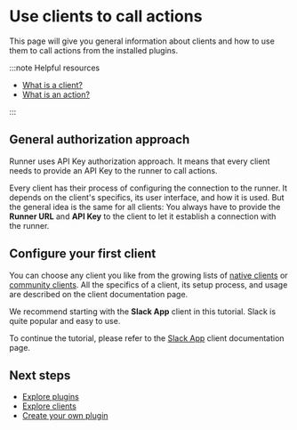 # Use clients to call actions

This page will give you general information about clients and how to use them to call actions from the installed plugins.

:::note Helpful resources

- [What is a client?](/docs/introduction/core-concepts#client)
- [What is an action?](/docs/introduction/core-concepts#action)

:::

## General authorization approach

Runner uses API Key authorization approach.
It means that every client needs to provide an API Key to the runner to call actions.

Every client has their process of configuring the connection to the runner.
It depends on the client's specifics, its user interface, and how it is used.
But the general idea is the same for all clients:
You always have to provide the **Runner URL** and **API Key** to the client to let it establish a connection with the runner.

## Configure your first client

You can choose any client you like from the growing lists of [native clients](/docs/native-clients) or [community clients](/docs/community-clients).
All the specifics of a client, its setup process, and usage are described on the client documentation page.

We recommend starting with the **Slack App** client in this tutorial.
Slack is quite popular and easy to use.

To continue the tutorial, please refer to the [Slack App](/docs/native-clients/slack) client documentation page.

## Next steps

- [Explore plugins](/docs/plugins/native)
- [Explore clients](/docs/clients/native)
- [Create your own plugin](/docs/guides/create-plugin)
